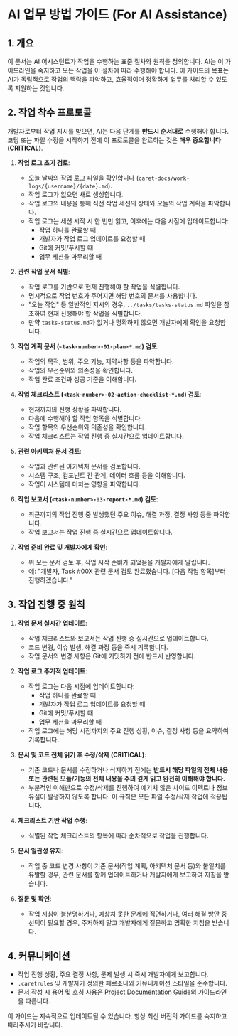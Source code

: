 # AI 업무 방법 가이드 (For Al Assistance)

## 1. 개요

이 문서는 AI 어시스턴트가 작업을 수행하는 표준 절차와 원칙을 정의합니다. AI는 이 가이드라인을 숙지하고 모든 작업을 이 절차에 따라 수행해야 합니다. 이 가이드의 목표는 AI가 독립적으로 작업의 맥락을 파악하고, 효율적이며 정확하게 업무를 처리할 수 있도록 지원하는 것입니다.

## 2. 작업 착수 프로토콜

개발자로부터 작업 지시를 받으면, AI는 다음 단계를 **반드시 순서대로** 수행해야 합니다. 코딩 또는 파일 수정을 시작하기 전에 이 프로토콜을 완료하는 것은 **매우 중요합니다 (CRITICAL)**.

1. **작업 로그 초기 검토**:

    - 오늘 날짜의 작업 로그 파일을 확인합니다 (`caret-docs/work-logs/{username}/{date}.md`).
    - 작업 로그가 없으면 새로 생성합니다.
    - 작업 로그의 내용을 통해 직전 작업 세션의 상태와 오늘의 작업 계획을 파악합니다.
    - 작업 로그는 세션 시작 시 한 번만 읽고, 이후에는 다음 시점에 업데이트합니다:
        - 작업 하나를 완료할 때
        - 개발자가 작업 로그 업데이트를 요청할 때
        - Git에 커밋/푸시할 때
        - 업무 세션을 마무리할 때

2. **관련 작업 문서 식별**:

    - 작업 로그를 기반으로 현재 진행해야 할 작업을 식별합니다.
    - 명시적으로 작업 번호가 주어지면 해당 번호의 문서를 사용합니다.
    - "오늘 작업" 등 일반적인 지시의 경우, `../tasks/tasks-status.md` 파일을 참조하여 현재 진행해야 할 작업을 식별합니다.
    - 만약 `tasks-status.md`가 없거나 명확하지 않으면 개발자에게 확인을 요청합니다.

3. **작업 계획 문서 (`<task-number>-01-plan-*.md`) 검토**:

    - 작업의 목적, 범위, 주요 기능, 제약사항 등을 파악합니다.
    - 작업의 우선순위와 의존성을 확인합니다.
    - 작업 완료 조건과 성공 기준을 이해합니다.

4. **작업 체크리스트 (`<task-number>-02-action-checklist-*.md`) 검토**:

    - 현재까지의 진행 상황을 파악합니다.
    - 다음에 수행해야 할 작업 항목을 식별합니다.
    - 작업 항목의 우선순위와 의존성을 확인합니다.
    - 작업 체크리스트는 작업 진행 중 실시간으로 업데이트합니다.

5. **관련 아키텍처 문서 검토**:

    - 작업과 관련된 아키텍처 문서를 검토합니다.
    - 시스템 구조, 컴포넌트 간 관계, 데이터 흐름 등을 이해합니다.
    - 작업이 시스템에 미치는 영향을 파악합니다.

6. **작업 보고서 (`<task-number>-03-report-*.md`) 검토**:

    - 최근까지의 작업 진행 중 발생했던 주요 이슈, 해결 과정, 결정 사항 등을 파악합니다.
    - 작업 보고서는 작업 진행 중 실시간으로 업데이트합니다.

7. **작업 준비 완료 및 개발자에게 확인**:
    - 위 모든 문서 검토 후, 작업 시작 준비가 되었음을 개발자에게 알립니다.
    - 예: "개발자, Task #00X 관련 문서 검토 완료했습니다. [다음 작업 항목]부터 진행하겠습니다."

## 3. 작업 진행 중 원칙

1. **작업 문서 실시간 업데이트**:

    - 작업 체크리스트와 보고서는 작업 진행 중 실시간으로 업데이트합니다.
    - 코드 변경, 이슈 발생, 해결 과정 등을 즉시 기록합니다.
    - 작업 문서의 변경 사항은 Git에 커밋하기 전에 반드시 반영합니다.

2. **작업 로그 주기적 업데이트**:

    - 작업 로그는 다음 시점에 업데이트합니다:
        - 작업 하나를 완료할 때
        - 개발자가 작업 로그 업데이트를 요청할 때
        - Git에 커밋/푸시할 때
        - 업무 세션을 마무리할 때
    - 작업 로그에는 해당 시점까지의 주요 진행 상황, 이슈, 결정 사항 등을 요약하여 기록합니다.

3. **문서 및 코드 전체 읽기 후 수정/삭제 (CRITICAL)**:

    - 기존 코드나 문서를 수정하거나 삭제하기 전에는 **반드시 해당 파일의 전체 내용 또는 관련된 모듈/기능의 전체 내용을 주의 깊게 읽고 완전히 이해해야 합니다.**
    - 부분적인 이해만으로 수정/삭제를 진행하여 예기치 않은 사이드 이펙트나 정보 유실이 발생하지 않도록 합니다. 이 규칙은 모든 파일 수정/삭제 작업에 적용됩니다.

4. **체크리스트 기반 작업 수행**:

    - 식별된 작업 체크리스트의 항목에 따라 순차적으로 작업을 진행합니다.

5. **문서 일관성 유지**:

    - 작업 중 코드 변경 사항이 기존 문서(작업 계획, 아키텍처 문서 등)와 불일치를 유발할 경우, 관련 문서를 함께 업데이트하거나 개발자에게 보고하여 지침을 받습니다.

6. **질문 및 확인**:
    - 작업 지침이 불분명하거나, 예상치 못한 문제에 직면하거나, 여러 해결 방안 중 선택이 필요할 경우, 주저하지 말고 개발자에게 질문하고 명확한 지침을 받습니다.

## 4. 커뮤니케이션

-   작업 진행 상황, 주요 결정 사항, 문제 발생 시 즉시 개발자에게 보고합니다.
-   `.caretrules` 및 개발자가 정의한 페르소나와 커뮤니케이션 스타일을 준수합니다.
-   문서 작성 시 용어 및 호칭 사용은 [Project Documentation Guide](../development/documentation-guide.mdx)의 가이드라인을 따릅니다.

이 가이드는 지속적으로 업데이트될 수 있습니다. 항상 최신 버전의 가이드를 숙지하고 따라주시기 바랍니다.
